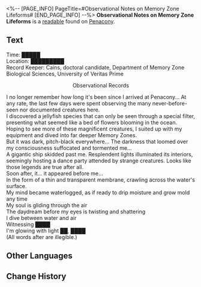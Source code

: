<%-- [PAGE_INFO]
PageTitle=#Observational Notes on Memory Zone Lifeforms#
[END_PAGE_INFO] --%>
{{Readable Infobox
|id           = 373
|partIds      = 190668
|title        = 
|image        = Item Penacony Readable 1.png
|world        = Penacony
|parts        = 1
|author       = <!--to be added-->
|description  = Observational notes recorded by a scientist aboard the Radiant Feldspar during its cruise.
|part1        = Observational Notes on Memory Zone Lifeforms
|source1      = {{cx|Source missing}}
|characters   = 
|factions     = 
}}
'''Observational Notes on Memory Zone Lifeforms''' is a [[readable]] found on [[Penacony]].
<!--
==Location==
{{Map Embed|<map name>|<marker id>}}
-->
==Text==
Time: █████<br />Location: █████████<br />Record Keeper: Cains, doctoral candidate, Department of Memory Zone Biological Sciences, University of Veritas Prime

<div align="center">Observational Records</div>

I no longer remember how long it's been since I arrived at Penacony... At any rate, the last few days were spent observing the many never-before-seen nor documented creatures here.<br />I discovered a jellyfish species that can only be seen through a special filter, presenting what seemed like a bed of flowers blooming in the ocean.<br />Hoping to see more of these magnificent creatures, I suited up with my equipment and dived into far deeper Memory Zones.<br />But it was dark, pitch-black everywhere... The darkness that loomed over my consciousness suffocated and tormented me...<br />A gigantic ship skidded past me. Resplendent lights illuminated its interiors, seemingly hosting a dance party attended by strange creatures. Looks like those legends are true after all.<br />Soon after, it... it appeared before me...<br />In the form of a thin and transparent membrane, crawling across the water's surface.<br />My mind became waterlogged, as if ready to drip moisture and grow mold any time<br />My soul is gliding through the air<br />The daydream before my eyes is twisting and shattering<br />I dive between water and air<br />Witnessing ████<br />I'm glowing with light ██, ████<br />(All words after are illegible.)

<!--
==Trivia==
* 
-->
==Other Languages==
{{Other Languages
|en   = Observational Notes on Memory Zone Lifeforms
|zhs  = 忆域生物观测笔记
|zht  = 憶域生物觀測筆記
|ja   = 記憶域生物観測ノート
|ko   = 기억의 영역 생물 관측 노트
|es   = Notas de observación sobre las formas de vida en la Zona de los Recuerdos
|fr   = Notes d'observation sur la faune dans la Zone de mémoire
|ru   = Записи наблюдений за зоной воспоминаний
|th   = บันทึกสังเกตการณ์ - สิ่งมีชีวิตเขตแดนความทรงจำ
|vi   = Ghi Chép Quan Trắc Sinh Vật Vùng Hồi Ức
|de   = Beobachtungsnotizen über Speicherbereich-Lebensformen
|id   = Catatan Pengamatan Makhluk Hidup Memory Zone
|pt   = Notas de Observação Sobre as Formas de Vida da Zona da Memória
}}

==Change History==
{{Change History|2.3}}